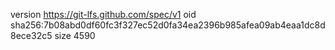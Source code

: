 version https://git-lfs.github.com/spec/v1
oid sha256:7b08abd0df60fc3f327ec52d0fa34ea2396b985afea09ab4eaa1dc8d8ece32c5
size 4590
